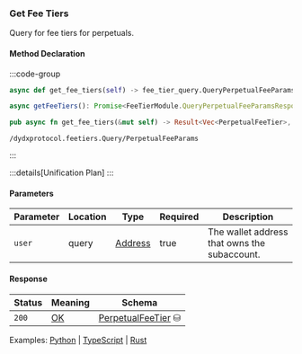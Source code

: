 ### Get Fee Tiers

Query for fee tiers for perpetuals.

#### Method Declaration

:::code-group

```python [Python]
async def get_fee_tiers(self) -> fee_tier_query.QueryPerpetualFeeParamsResponse
```

```typescript [TypeScript]
async getFeeTiers(): Promise<FeeTierModule.QueryPerpetualFeeParamsResponse>
```

```rust [Rust]
pub async fn get_fee_tiers(&mut self) -> Result<Vec<PerpetualFeeTier>, Error>
```

```url [API]
/dydxprotocol.feetiers.Query/PerpetualFeeParams
```

:::

:::details[Unification Plan]
:::

#### Parameters

| Parameter     | Location | Type               | Required  | Description                                                           |
| ------------- | -------- | ------------------ | --------- | --------------------------------------------------------------------- |
| `user`        | query    | [Address]          | true      | The wallet address that owns the subaccount.                          |

#### Response

| Status | Meaning     | Schema                        |
| ------ | ----------- | ----------------------------- |
| `200`  | [OK]        | [PerpetualFeeTier] ⛁          |

Examples: [Python] | [TypeScript] | [Rust]

[Python]: https://github.com/dydxprotocol/v4-clients/blob/3e8c7e1b960291b7ef273962d374d9934a5c4d33/v4-client-py-v2/examples/validator_get_example.py#L168
[TypeScript]: https://github.com/dydxprotocol/v4-clients/blob/3e8c7e1b960291b7ef273962d374d9934a5c4d33/v4-client-js/examples/validator_get_example.ts#L65
[Rust]: https://github.com/dydxprotocol/v4-clients/blob/3e8c7e1b960291b7ef273962d374d9934a5c4d33/v4-client-rs/client/examples/validator_get.rs#L110

[Address]: /types/address
[OK]: /types/ok
[PerpetualFeeTier]: /types/perpetual_fee_tier